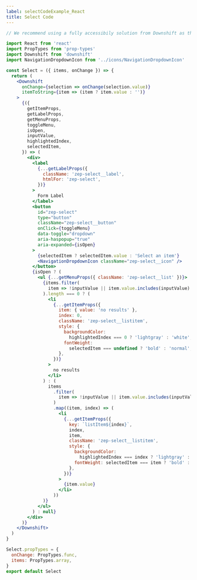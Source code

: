 ```yaml
---
label: selectCodeExample_React
title: Select Code
---
```


```jsx
// We recommend using a fully accessibily solution from Downshift as the base component

import React from 'react'
import PropTypes from 'prop-types'
import Downshift from 'downshift'
import NavigationDropdownIcon from '../icons/NavigationDropdownIcon'

const Select = ({ items, onChange }) => {
  return (
    <Downshift
      onChange={selection => onChange(selection.value)}
      itemToString={item => (item ? item.value : '')}
    >
      {({
        getItemProps,
        getLabelProps,
        getMenuProps,
        toggleMenu,
        isOpen,
        inputValue,
        highlightedIndex,
        selectedItem,
      }) => (
        <div>
          <label
            {...getLabelProps({
              className: 'zep-select__label',
              htmlFor: 'zep-select',
            })}
          >
            Form Label
          </label>
          <button
            id="zep-select"
            type="button"
            className="zep-select__button"
            onClick={toggleMenu}
            data-toggle="dropdown"
            aria-haspopup="true"
            aria-expanded={isOpen}
          >
            {selectedItem ? selectedItem.value : 'Select an item'}
            <NavigationDropdownIcon className="zep-select__icon" />
          </button>
          {isOpen ? (
            <ul {...getMenuProps({ className: 'zep-select__list' })}>
              {items.filter(
                item => !inputValue || item.value.includes(inputValue)
              ).length === 0 ? (
                <li
                  {...getItemProps({
                    item: { value: 'no results' },
                    index: 0,
                    className: 'zep-select__listitem',
                    style: {
                      backgroundColor:
                        highlightedIndex === 0 ? 'lightgray' : 'white',
                      fontWeight:
                        selectedItem === undefined ? 'bold' : 'normal',
                    },
                  })}
                >
                  no results
                </li>
              ) : (
                items
                  .filter(
                    item => !inputValue || item.value.includes(inputValue)
                  )
                  .map((item, index) => (
                    <li
                      {...getItemProps({
                        key: `listItem${index}`,
                        index,
                        item,
                        className: 'zep-select__listitem',
                        style: {
                          backgroundColor:
                            highlightedIndex === index ? 'lightgray' : 'white',
                          fontWeight: selectedItem === item ? 'bold' : 'normal',
                        },
                      })}
                    >
                      {item.value}
                    </li>
                  ))
              )}
            </ul>
          ) : null}
        </div>
      )}
    </Downshift>
  )
}

Select.propTypes = {
  onChange: PropTypes.func,
  items: PropTypes.array,
}
export default Select
```
